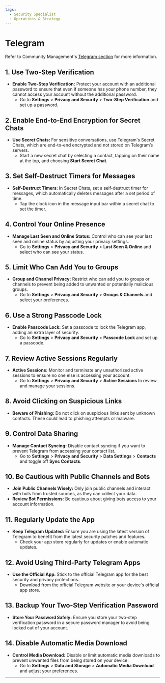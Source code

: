 ```yaml
---
tags:
  - Security Specialist
  - Operations & Strategy
---
```



<TagProvider>
<TagFilter />

# Telegram

<TagList tags={frontmatter.tags} />
<AttributionList contributors={frontmatter.contributors} />

Refer to Community Management's [Telegram section](/community-management/telegram) for more information.

## 1. Use Two-Step Verification

- **Enable Two-Step Verification:** Protect your account with an additional password to ensure that even if someone has
your phone number, they cannot access your account without the additional password.
  - Go to **Settings** > **Privacy and Security** > **Two-Step Verification** and set up a password.

## 2. Enable End-to-End Encryption for Secret Chats

- **Use Secret Chats:** For sensitive conversations, use Telegram's Secret Chats, which are end-to-end encrypted and not
stored on Telegram’s servers.
  - Start a new secret chat by selecting a contact, tapping on their name at the top, and choosing **Start Secret
Chat**.

## 3. Set Self-Destruct Timers for Messages

- **Self-Destruct Timers:** In Secret Chats, set a self-destruct timer for messages, which automatically deletes
messages after a set period of time.
  - Tap the clock icon in the message input bar within a secret chat to set the timer.

## 4. Control Your Online Presence

- **Manage Last Seen and Online Status:** Control who can see your last seen and online status by adjusting your privacy
settings.
  - Go to **Settings** > **Privacy and Security** > **Last Seen & Online** and select who can see your status.

## 5. Limit Who Can Add You to Groups

- **Group and Channel Privacy:** Restrict who can add you to groups or channels to prevent being added to unwanted or
potentially malicious groups.
  - Go to **Settings** > **Privacy and Security** > **Groups & Channels** and select your preferences.

## 6. Use a Strong Passcode Lock

- **Enable Passcode Lock:** Set a passcode to lock the Telegram app, adding an extra layer of security.
  - Go to **Settings** > **Privacy and Security** > **Passcode Lock** and set up a passcode.

## 7. Review Active Sessions Regularly

- **Active Sessions:** Monitor and terminate any unauthorized active sessions to ensure no one else is accessing your
account.
  - Go to **Settings** > **Privacy and Security** > **Active Sessions** to review and manage your sessions.

## 8. Avoid Clicking on Suspicious Links

- **Beware of Phishing:** Do not click on suspicious links sent by unknown contacts. These could lead to phishing
attempts or malware.

## 9. Control Data Sharing

- **Manage Contact Syncing:** Disable contact syncing if you want to prevent Telegram from accessing your contact list.
  - Go to **Settings** > **Privacy and Security** > **Data Settings** > **Contacts** and toggle off **Sync Contacts**.

## 10. Be Cautious with Public Channels and Bots

- **Join Public Channels Wisely:** Only join public channels and interact with bots from trusted sources, as they can
collect your data.
- **Review Bot Permissions:** Be cautious about giving bots access to your account information.

## 11. Regularly Update the App

- **Keep Telegram Updated:** Ensure you are using the latest version of Telegram to benefit from the latest security
patches and features.
  - Check your app store regularly for updates or enable automatic updates.

## 12. Avoid Using Third-Party Telegram Apps

- **Use the Official App:** Stick to the official Telegram app for the best security and privacy protections.
  - Download from the official Telegram website or your device's official app store.

## 13. Backup Your Two-Step Verification Password

- **Store Your Password Safely:** Ensure you store your two-step verification password in a secure password manager to
avoid being locked out of your account.

## 14. Disable Automatic Media Download

- **Control Media Download:** Disable or limit automatic media downloads to prevent unwanted files from being stored on
your device.
  - Go to **Settings** > **Data and Storage** > **Automatic Media Download** and adjust your preferences.

---

</TagProvider>
<ContributeFooter />
